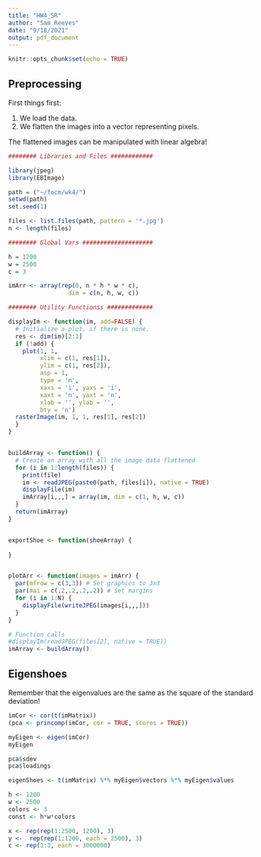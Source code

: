 ```yaml
---
title: "HW4_SR"
author: "Sam Reeves"
date: "9/18/2021"
output: pdf_document
---
```


```r
knitr::opts_chunk$set(echo = TRUE)
```

## Preprocessing

First things first:

1. We load the data.
2. We flatten the images into a vector representing pixels.

The flattened images can be manipulated with linear algebra!

```r

######## Libraries and Files ############

library(jpeg)
library(EBImage)

path = ("~/focm/wk4/")
setwd(path)
set.seed(1)

files <- list.files(path, pattern = '*.jpg')
n <- length(files)

######## Global Vars ####################

h = 1200
w = 2500
c = 3

imArr <- array(rep(0, n * h * w * c),
                 dim = c(n, h, w, c))

######## Utility Functionss #############

displayIm <- function(im, add=FALSE) {
  # Initialize a plot, if there is none.
  res <- dim(im)[2:1]
  if (!add) {
    plot(1, 1,
         xlim = c(1, res[1]),
         ylim = c(1, res[2]),
         asp = 1,
         type = 'n',
         xaxs = 'i', yaxs = 'i',
         xaxt = 'n', yaxt = 'n',
         xlab = '', ylab = '',
         bty = 'n')
  rasterImage(im, 1, 1, res[1], res[2])
  }
}


buildArray <- function() {
  # Create an array with all the image data flattened
  for (i in 1:length(files)) {
    print(file)
    im <- readJPEG(paste0(path, files[i]), native = TRUE)
    displayFile(im)
    imArray[i,,,] = array(im, dim = c(1, h, w, c))
  }
  return(imArray)
}


exportShoe <- function(shoeArray) {
  
}


plotArr <- function(images = imArr) {
  par(mfrow = c(3,3)) # Set graphics to 3x3
  par(mai = c(.2,.2,.2,.2)) # Set margins
  for (i in 1:N) {
    displayFile(writeJPEG(images[i,,,]))
  }
}
```

```r
# Function calls
#displayIm(readJPEG(files[2], native = TRUE))
imArray <- buildArray()

```

## Eigenshoes

Remember that the eigenvalues are the same as the square of the standard deviation!

```r
imCor <- cor(t(imMatrix))
(pca <- princomp(imCor, cor = TRUE, scores = TRUE))
```


```r
myEigen <- eigen(imCor)
myEigen
```

```r
pca$sdev
pca$loadings
```

```r
eigenShoes <- t(imMatrix) %*% myEigen$vectors %*% myEigen$values
```


```r
h <- 1200
w <- 2500
colors <- 3
const <- h*w*colors

x <- rep(rep(1:2500, 1200), 3)
y <-  rep(rep(1:1200, each = 2500), 3)
c <- rep(1:3, each = 3000000)
```

